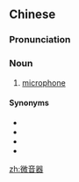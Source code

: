 ==Chinese==
{{zh-forms}}

===Pronunciation===
{{zh-pron
|m=wēiyīnqì
|c=mei4 jam1 hei3
|cat=n
}}

===Noun===
{{zh-noun}}

# [[microphone]]

====Synonyms====
* {{zh-l|話筒}}
* {{zh-l|麥克風}}
* {{zh-l|傳聲器}}
* {{zh-l|擴音器}}

[[zh:微音器]]